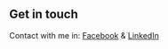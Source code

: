 ## Get in touch

Contact with me in: [Facebook](https://www.facebook.com/never.love.again.its.so.pain/) & [LinkedIn](https://www.linkedin.com/in/dangquanglinh/)
